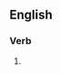 ==English==

===Verb===
{{head|en|present participle}}

# {{present participle of|redistrict|lang=en|nocat=1}}